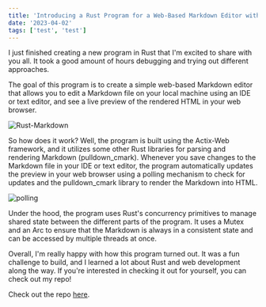 ```yaml
---
title: 'Introducing a Rust Program for a Web-Based Markdown Editor with Live Preview'
date: '2023-04-02'
tags: ['test', 'test']
---
```


I just finished creating a new program in Rust that I'm excited to share with you all. It took a good amount of hours debugging and trying out different approaches.

The goal of this program is to create a simple web-based Markdown editor that allows you to edit a Markdown file on your local machine using an IDE or text editor, and see a live preview of the rendered HTML in your web browser.

![Rust-Markdown](/images/Rust-Markdown.jpeg)

So how does it work? Well, the program is built using the Actix-Web framework, and it utilizes some other Rust libraries for parsing and rendering Markdown (pulldown_cmark). Whenever you save changes to the Markdown file in your IDE or text editor, the program automatically updates the preview in your web browser using a polling mechanism to check for updates and the pulldown_cmark library to render the Markdown into HTML.

![polling](/images/polling.png)

Under the hood, the program uses Rust's concurrency primitives to manage shared state between the different parts of the program. It uses a Mutex and an Arc to ensure that the Markdown is always in a consistent state and can be accessed by multiple threads at once.

Overall, I'm really happy with how this program turned out. It was a fun challenge to build, and I learned a lot about Rust and web development along the way. If you're interested in checking it out for yourself, you can check out my repo!

Check out the repo [here](https://github.com/kx0101/markdown_editor/blob/main/src/main.rs).
